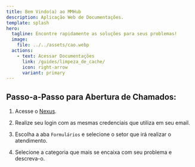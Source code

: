 ```yaml
---
title: Bem Vindo(a) ao MMHub
description: Aplicação Web de Documentações.
template: splash
hero:
  tagline: Encontre rapidamente as soluções para seus problemas!
  image:
    file: ../../assets/cao.webp
  actions:
    - text: Acessar Documentações
      link: /guides/limpeza_de_cache/
      icon: right-arrow
      variant: primary
---
```


## Passo-a-Passo para Abertura de Chamados:


<Steps>

1. Acesse o [Nexus](https://nexus.lojasmm.com.br).

2. Realize seu login com as mesmas credenciais que utiliza em seu email.

3. Escolha a aba `Formulários` e selecione o setor que irá realizar o atendimento.

4. Selecione a categoria que mais se encaixa com seu problema e descreva-o.

</Steps>